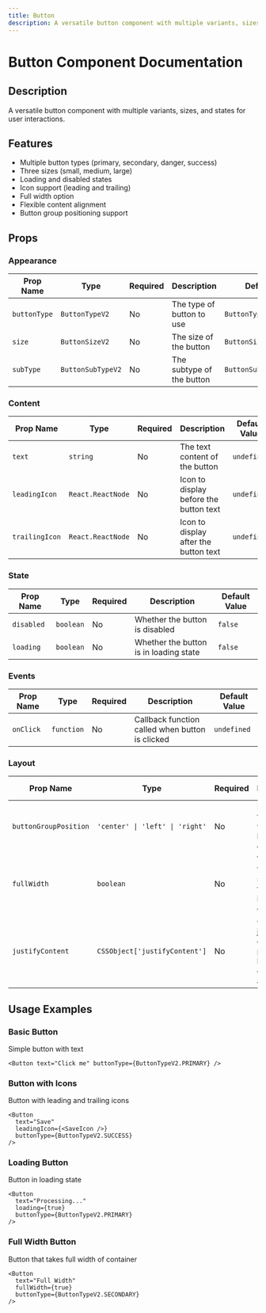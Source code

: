 ```yaml
---
title: Button
description: A versatile button component with multiple variants, sizes, and states for user interactions.
---
```




# Button Component Documentation

## Description
A versatile button component with multiple variants, sizes, and states for user interactions.

## Features
- Multiple button types (primary, secondary, danger, success)
- Three sizes (small, medium, large)
- Loading and disabled states
- Icon support (leading and trailing)
- Full width option
- Flexible content alignment
- Button group positioning support

## Props

### Appearance

| Prop Name | Type | Required | Description | Default Value |
|-----------|------|----------|-------------|---------------|
| `buttonType` | `ButtonTypeV2` | No | The type of button to use | `ButtonTypeV2.PRIMARY` |
| `size` | `ButtonSizeV2` | No | The size of the button | `ButtonSizeV2.MEDIUM` |
| `subType` | `ButtonSubTypeV2` | No | The subtype of the button | `ButtonSubTypeV2.DEFAULT` |

### Content

| Prop Name | Type | Required | Description | Default Value |
|-----------|------|----------|-------------|---------------|
| `text` | `string` | No | The text content of the button | `undefined` |
| `leadingIcon` | `React.ReactNode` | No | Icon to display before the button text | `undefined` |
| `trailingIcon` | `React.ReactNode` | No | Icon to display after the button text | `undefined` |

### State

| Prop Name | Type | Required | Description | Default Value |
|-----------|------|----------|-------------|---------------|
| `disabled` | `boolean` | No | Whether the button is disabled | `false` |
| `loading` | `boolean` | No | Whether the button is in loading state | `false` |

### Events

| Prop Name | Type | Required | Description | Default Value |
|-----------|------|----------|-------------|---------------|
| `onClick` | `function` | No | Callback function called when button is clicked | `undefined` |

### Layout

| Prop Name | Type | Required | Description | Default Value |
|-----------|------|----------|-------------|---------------|
| `buttonGroupPosition` | `'center' \| 'left' \| 'right'` | No | Position of the button within a button group | `undefined` |
| `fullWidth` | `boolean` | No | Whether the button should take full width of its container | `false` |
| `justifyContent` | `CSSObject['justifyContent']` | No | CSS justify-content property for button content alignment | `undefined` |

## Usage Examples

### Basic Button
Simple button with text

```tsx
<Button text="Click me" buttonType={ButtonTypeV2.PRIMARY} />
```

### Button with Icons
Button with leading and trailing icons

```tsx
<Button 
  text="Save" 
  leadingIcon={<SaveIcon />} 
  buttonType={ButtonTypeV2.SUCCESS} 
/>
```

### Loading Button
Button in loading state

```tsx
<Button 
  text="Processing..." 
  loading={true}
  buttonType={ButtonTypeV2.PRIMARY} 
/>
```

### Full Width Button
Button that takes full width of container

```tsx
<Button 
  text="Full Width" 
  fullWidth={true}
  buttonType={ButtonTypeV2.SECONDARY} 
/>
```